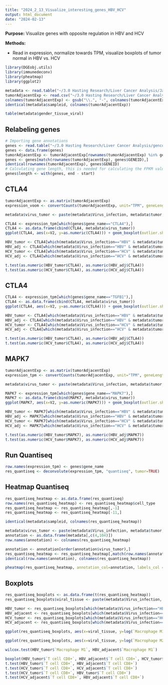 ---
title: "2024_2_13_Visualize_interesting_genes_HBV_HCV"
output: html_document
date: "2024-02-13"
---

**Purpose:** Visualize genes with opposite regulation in HBV and HCV

**Methods:**

* Read in expression, normalize towards TPM, visualize boxplots of tumor normal in HBV vs. HCV

```{r, message=FALSE, warning=FALSE}
library(DGEobj.utils)
library(immunedeconv)
library(pheatmap)
library(ggplot2)
```

```{r}
metadata <- read.table("~/3.0 Hasting Research/Liver Cancer Analysis/Japan_HCC_metadata_QC_filtered.csv", row.names=1,header=TRUE, sep=",")
tumorAdjacentExp <- read.csv("~/3.0 Hasting Research/Liver Cancer Analysis/Japan_HCC_Salmon_Expression_QC_filtered.csv", row.names = 1, header=TRUE)
colnames(tumorAdjacentExp) <- gsub("\\.", "-", colnames(tumorAdjacentExp))
identical(metadata$sampleid, colnames(tumorAdjacentExp))

table(metadata$gender_tissue_viral)
```

## Relabeling genes
```{r}
# Importing gene annotations
genes <- read.table("~/3.0 Hasting Research/Liver Cancer Analysis/gencodeTranscripts.txt", header=TRUE, sep="\t")
genes <- data.frame(genes)
tumorAdjacentExp <- tumorAdjacentExp[rownames(tumorAdjacentExp) %in% genes$GENEID ,]
genes <- genes[match(rownames(tumorAdjacentExp), genes$GENEID),]
identical(rownames(tumorAdjacentExp), genes$GENEID)
# Calculating gene length, this is needed for calculating the FPKM values
genes$length <- with(genes, end - start)
```
## CTLA4
```{r}
tumorAdjacentExp <- as.matrix(tumorAdjacentExp)
expression_voom <- convertCounts(tumorAdjacentExp, unit="TPM", geneLength = genes$length)

metadata$virus_tumor <- paste(metadata$Virus_infection, metadata$tumor, sep="_")

CTLA4 <- expression_tpm[which(genes$gene_name=="CTLA4"),]
CTLA4 <- as.data.frame(cbind(CTLA4, metadata$virus_tumor))
ggplot(CTLA4, aes(x=V2, y=as.numeric(CTLA4))) + geom_boxplot(outlier.shape = NA) + geom_jitter(width=0.05) + theme_minimal()

HBV_tumor <- CTLA4[which(metadata$Virus_infection=="HBV" & metadata$tumor=="1"),]
HBV_adj <- CTLA4[which(metadata$Virus_infection=="HBV" & metadata$tumor=="0"),]
HCV_tumor <- CTLA4[which(metadata$Virus_infection=="HCV" & metadata$tumor=="1"),]
HCV_adj <- CTLA4[which(metadata$Virus_infection=="HCV" & metadata$tumor=="0"),]

t.test(as.numeric(HBV_tumor$CTLA4), as.numeric(HBV_adj$CTLA4))
t.test(as.numeric(HCV_tumor$CTLA4), as.numeric(HCV_adj$CTLA4))
```

## CTLA4
```{r}
CTLA4 <- expression_tpm[which(genes$gene_name=="TGFB1"),]
CTLA4 <- as.data.frame(cbind(CTLA4, metadata$virus_tumor))
ggplot(CTLA4, aes(x=V2, y=as.numeric(CTLA4))) + geom_boxplot(outlier.shape = NA) + geom_jitter(width=0.05) + theme_minimal()

HBV_tumor <- CTLA4[which(metadata$Virus_infection=="HBV" & metadata$tumor=="1"),]
HBV_adj <- CTLA4[which(metadata$Virus_infection=="HBV" & metadata$tumor=="0"),]
HCV_tumor <- CTLA4[which(metadata$Virus_infection=="HCV" & metadata$tumor=="1"),]
HCV_adj <- CTLA4[which(metadata$Virus_infection=="HCV" & metadata$tumor=="0"),]

t.test(as.numeric(HBV_tumor$CTLA4), as.numeric(HBV_adj$CTLA4))
t.test(as.numeric(HCV_tumor$CTLA4), as.numeric(HCV_adj$CTLA4))
```

## MAPK7
```{r}
tumorAdjacentExp <- as.matrix(tumorAdjacentExp)
expression_tpm <- convertCounts(tumorAdjacentExp, unit="TPM", geneLength = genes$length)

metadata$virus_tumor <- paste(metadata$Virus_infection, metadata$tumor, sep="_")

MAPK7 <- expression_tpm[which(genes$gene_name=="MAPK7"),]
MAPK7 <- as.data.frame(cbind(MAPK7, metadata$virus_tumor))
ggplot(MAPK7, aes(x=V2, y=as.numeric(MAPK7))) + geom_boxplot(outlier.shape = NA) + geom_jitter(width=0.05) + theme_minimal()

HBV_tumor <- MAPK7[which(metadata$Virus_infection=="HBV" & metadata$tumor=="1"),]
HBV_adj <- MAPK7[which(metadata$Virus_infection=="HBV" & metadata$tumor=="0"),]
HCV_tumor <- MAPK7[which(metadata$Virus_infection=="HCV" & metadata$tumor=="1"),]
HCV_adj <- MAPK7[which(metadata$Virus_infection=="HCV" & metadata$tumor=="0"),]

t.test(as.numeric(HBV_tumor$MAPK7), as.numeric(HBV_adj$MAPK7))
t.test(as.numeric(HCV_tumor$MAPK7), as.numeric(HCV_adj$MAPK7))
```

## Run Quantiseq
```{r}
row.names(expression_tpm) <- genes$gene_name
res_quantiseq <- deconvolute(expression_tpm, "quantiseq", tumor=TRUE)
```

## Heatmap Quantiseq
```{r}
res_quantiseq_heatmap <- as.data.frame(res_quantiseq)
row.names(res_quantiseq_heatmap) <- res_quantiseq_heatmap$cell_type
res_quantiseq_heatmap <- res_quantiseq_heatmap[,-1]
res_quantiseq_heatmap <- res_quantiseq_heatmap[-11,]

identical(metadata$sampleid, colnames(res_quantiseq_heatmap))

metadata$virus_tumor <- paste(metadata$Virus_infection, metadata$tumor, sep="_")
annotation <- as.data.frame(metadata[,c(4,104)])
row.names(annotation) <- colnames(res_quantiseq_heatmap)

annotation <- annotation[order(annotation$virus_tumor),]
res_quantiseq_heatmap <- res_quantiseq_heatmap[,match(row.names(annotation), colnames(res_quantiseq_heatmap))]
identical(row.names(annotation), colnames(res_quantiseq_heatmap))

pheatmap(res_quantiseq_heatmap, annotation_col=annotation, labels_col = NA, cluster_cols=F)
```

## Boxplots

```{r}
res_quantiseq_boxplots <- as.data.frame(t(res_quantiseq_heatmap))
res_quantiseq_boxplots$viral_tissue <- paste(metadata$Virus_infection, metadata$tumor, sep="_")

HBV_tumor <- res_quantiseq_boxplots[which(metadata$Virus_infection=="HBV" & metadata$tumor=="1"),]
HBV_adjacent <- res_quantiseq_boxplots[which(metadata$Virus_infection=="HBV" & metadata$tumor=="0"),]
HCV_tumor <- res_quantiseq_boxplots[which(metadata$Virus_infection=="HCV" & metadata$tumor=="1"),]
HCV_adjacent <- res_quantiseq_boxplots[which(metadata$Virus_infection=="HCV" & metadata$tumor=="0"),]

ggplot(res_quantiseq_boxplots, aes(x=viral_tissue, y=log(`Macrophage M1`+0.001))) + geom_boxplot(outlier.shape = NULL)+ geom_jitter(width=0.05) + theme_minimal()

ggplot(res_quantiseq_boxplots, aes(x=viral_tissue, y=log(`Macrophage M2`+0.001))) + geom_boxplot(outlier.shape = NULL)+ geom_jitter(width=0.05) + theme_minimal()

wilcox.test(HBV_tumor$`Macrophage M1`, HBV_adjacent$`Macrophage M1`)

boxplot(HBV_tumor$`T cell CD8+`, HBV_adjacent$`T cell CD8+`, HCV_tumor$`T cell CD8+`, HCV_adjacent$`T cell CD8+`)
t.test(HBV_tumor$`T cell CD8+`, HBV_adjacent$`T cell CD8+`)
t.test(HCV_tumor$`T cell CD8+`, HCV_adjacent$`T cell CD8+`)
t.test(HCV_tumor$`T cell CD8+`, HBV_tumor$`T cell CD8+`)
t.test(HCV_adjacent$`T cell CD8+`, HBV_adjacent$`T cell CD8+`)
```

